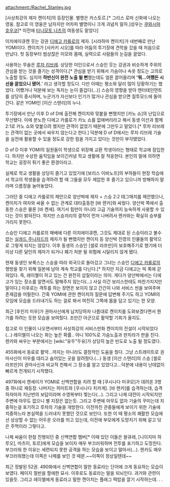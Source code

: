 attachment:/Rachel_Stanley.jpg

[사상최강의 제자 켄이치]의 등장인물. 별명은 카스토르.[* 그리스 로마 신화에 나오는 영웅. 참고로 이 영웅은 남자지만 어차피 별명이니 크게 괴념치 말자.]성우는 [[쿠와시마 호우코]][* 이전에 [[타니모토 나츠]]의 여동생도 맡았다]

이치에이큐켄 웃는 강권 [[디에고 카를로]]의 제자. [시라하마 켄이치]가 네번째로 만난 YOMI이다. 켄이치가 [사카키 시오]를 따라 어둠의 투기장에 견학을 갔을 때 처음으로 만났다. 첫 등장부터 범상찮은 미모와 몸매, 실력으로 사람들의 눈길을 끌었다. 

사용하는 무술은 [[루차 리브레]]. 상당한 미인으로서 스승인 웃는 강권과 비슷하게 주위의 관심을 받는 것을 즐기는 성격이다.[* 관심을 받기 위해서 가슴이나 속옷 정도는 고의로 노출할 정도. 심지어 '''하반신이 완전 노출 될 뻔'''했는데도 얼른 끌어올리며 ''''뭐...어쨌든 시선을 끌었으니 됐어.'''' 라고 생각할 정도다. 다만 이때는 평소와 달리 많이 당황하기는 했었다. 어쨌거나 덕분에 보는 독자는 눈이 즐겁다(…)] 스승의 영향을 받아 엔터테인먼트를 상당히 중시하며, 누군가가 자신보다 인기가 많거나 관심을 받으면 질투모드에 들어간다. 같은 YOMI인 [이산 스탠리]의 누나. 

투기장에서 만난 이후 D of D에 출전해 켄이치와 맞붙을 뻔했지만 [카노 쇼]의 난입으로 무산됐다. 이에 분노한 디에고 카를로가 카노 쇼를 없애버리라고 해서 동생 이산과 함께 2:1로 카노 쇼와 맞붙으려 했지만 관객이 없었기 때문에 그만두고 말았다.[* 루차 리브레는 관객이 없는 곳에서 싸우지 않는다고 한다.] 덕분에 D of D에서는 루차 리브레 기술을 실전에 활용할 수 있을 정도로 강한 힘을 가지고 있다는 것만이 부각됐었다.

D of D 이후 YOMI의 일원들이 학생으로 위장해 교환 학생이라는 형태로 학교에 잠입한다. 하지만 수상한 움직임을 보이긴커녕 학교 생활에 잘 적응한다. 본인의 말에 의하면 학교는 굉장히 튀기 좋은 환경이라고.

실제로 학교 생활을 상당히 즐기고 있었기에 [보리스 이바노프]의 부하들이 현장 학습에서 학교의 학생들을 습격하려 할 때 그들을 모두 제압한 후 즐기고 있으니까 방해하지 말라며 으름장을 늘어놓았다.

그러던 중 디에고 카를로의 제안으로 양산박에 제자 + 스승 2:2 태그매치를 제안했으나, 켄이치가 여자와 싸울 수 없는 관계로 대타출동한 [바 렌카]와 싸웠다. 양산박 쪽에서 출동한 스승은 물론 [바 켄세]. 여기서 힘만이 아니라 고급 기술까지 능숙하게 사용할 수 있다는 것이 밝혀진다. 하지만 스승끼리의 결착이 먼저 나버려서 렌카와는 확실히 승부를 가리지 못한다.

스승인 디에고 카를로의 패배에 다른 이치에이큐켄, 그것도 제대로 된 스승이라고 볼수없는 [[실콰드 주나자드]]의 제자가 될 뻔했지만 켄이치 등 양산박 진영의 인물들의 활약으로 그렇게 되지는 않았다. 이후 동생의 스승인 [셀로 라프만]이 보호해주기로 했기에 더 이상 다른 달인의 제자가 되거나 폐기 처분 될 위험에 시달리지 않게 됐다.

현재 동생인 보룩스는 스승을 따라 외국으로 돌아갔고 그녀는 스승인 [[디에고 카를로]]의 행방을 찾기 위해 일본에 남아 계속 학교를 다닌다.[* 하지만 지금 디에고는 빅 록에 갇혀있다. 즉, 레이첼이 하고 있는 건 완전히 삽질이라는 의미. 게다가 양산박에서는 디에고가 있는 장소를 알면서도 말해주지 않는다(…) 사실 이건 보리스한테도 마찬가지지만 말이다.] 이후로는 격투를 하는 장면은 보이지 않고 간간히 나와 서비스 씬을 보여주며 존재감을 어필한다. 간혹 YOMI에 관한 켄이치의 질문에 답변해 주기도 하고 YOMI의 모임에 모습을 드러내기도 하는 걸로 봐서 여전히 그쪽에 몸을 담고 있기는 한 모양.

최근 [후린지 미우]가 권마사신에게 납치당하자 나름대로 켄이치를 도와보겠다면서 뭔가를 하려는 듯한 모습을 보여줬다. 조만간 아군으로 활약할 기회가 올지도.

참고로 이 인물이 나오면서부터 사상최강의 서비스만화 켄이치의 전설이 시작되었다(…) 레이첼이 나오는 화는 높은 확률.. 아니 100%로 가슴노출과 판치라가 판을 친다. 렌카와 싸우는 부분에서는 [wiki:"유두"두유]가 상당히 높은 빈도로 노출 될 정도였다.

455화에서 동료로 활약...까지는 아니라도 결정적인 도움을 줬다. 그냥 스트레이트로 권마사신이 미우를 데리고 숨어있는 곳을 알려줬다.(...) 동생 [이산 스탠리]의 스승 [셀로 라프만]이 권마사신과 비교적 친해서 그 장소를 알고 있었다고...덕분에 내용이 난데없이 빠르게 전개되기 시작했다.

497화에서 켄세이가 YOMI로 신백연합을 치려 할 때 [쿠시나다 미쿠모]가 데려온 3명 중 하나로 재등장. 나머지는 허미트와 [쿠시나다 치카게]. [바 렌카]를 습격하는데, 습격하자마자 지난번의 보답이라며 수영복부터 찢는다(...). 그리고 나체 대전이 시작되지만 주변에 아무도 없으니 별 지장은 없는듯. 그리고 주변에 아무도 없자 기술의 꾸미는데 치중하는걸 포기하고 루차의 기술을 개방한다. 이전까진 관중들에게 보이기 위한 기술에 치중하느라 본실력을 드러내지 못했던 것으로 보인다. 또한 이 때 평소의 쾌활한 모습에선 상상할 수 없는 어두운 오라를 띄고 있는데, 이전에 부모에게 도망치기 위해 갈고 닦은 주먹이라 그렇다고. 

나체 싸움이 한참 진행되던 중 신백연합 멤버[* 이때 있던 이들은 왈큐레, [니이지마 하루오], 마츠이, 토르]에게 모습을 보이자 매우 부끄러워하며 전투를 포기하고 도망친다. 부끄러워 한 이유는 세련되지 못한 공격을 하는 모습을 보이고 말아서(...). 렌카도 매우 부끄러워했는데 이쪽은 나체를 보인 것 때문.~~이쪽이 정상일텐데~~  

최근 정발된 52권.  490화에서 신백연합이 말한 동료라는 단어에 크게 동요하는 모습이 보였다. 페이지 절반을 할애한 묘사.  이후로도 동료라는 말을 되뇌인다. 과거와 관련이 있을듯. 그리고 레이첼에게 동료라고 말한 켄이치는 플래그 떡밥을 깔기 시작하는데. . . 
